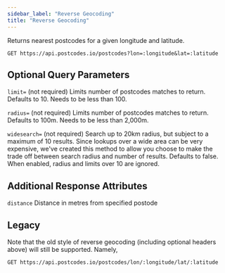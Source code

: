 ```yaml
---
sidebar_label: "Reverse Geocoding"
title: "Reverse Geocoding"
---
```


Returns nearest postcodes for a given longitude and latitude.

```get
GET https://api.postcodes.io/postcodes?lon=:longitude&lat=:latitude
```

## Optional Query Parameters

`limit=` (not required) Limits number of postcodes matches to return. Defaults to 10. Needs to be less than 100.

`radius=` (not required) Limits number of postcodes matches to return. Defaults to 100m. Needs to be less than 2,000m.

`widesearch=` (not required) Search up to 20km radius, but subject to a maximum of 10 results. Since lookups over a wide area can be very expensive, we've created this method to allow you choose to make the trade off between search radius and number of results. Defaults to false. When enabled, radius and limits over 10 are ignored.

## Additional Response Attributes

`distance` Distance in metres from specified postode

## Legacy

Note that the old style of reverse geocoding (including optional headers above) will still be supported. Namely,

```get
GET https://api.postcodes.io/postcodes/lon/:longitude/lat/:latitude
```
